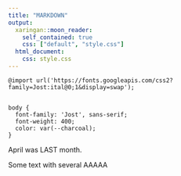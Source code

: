 ```yaml
---
title: "MARKDOWN"
output: 
  xaringan::moon_reader:
    self_contained: true
    css: ["default", "style.css"]
  html_document:
    css: style.css
---
```


```cat
@import url('https://fonts.googleapis.com/css2?family=Jost:ital@0;1&display=swap');


body {
  font-family: 'Jost', sans-serif;
  font-weight: 400;
  color: var(--charcoal);
}
```

April was LAST month.

Some text with several AAAAA
